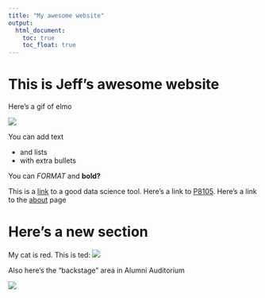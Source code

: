 ```yaml
---
title: "My awesome website"
output: 
  html_document:
    toc: true
    toc_float: true
---
```


# This is Jeff's awesome website

Here's a gif of elmo

![](https://media.giphy.com/media/drXGoW1iudhKw/giphy.gif)

You can add text

* and lists
* with extra bullets

You can *FORMAT* and **bold?**

This is a [link](https://www.google.com) to a good data science tool. Here's a link to [P8105](https://p8105.com). Here's a link to the [about](about.html) page

# Here's a new section
My cat is red. This is ted:
![](images/ted.jpg)

Also here's the "backstage" area in Alumni Auditorium

![](images/backstage.jpg)





